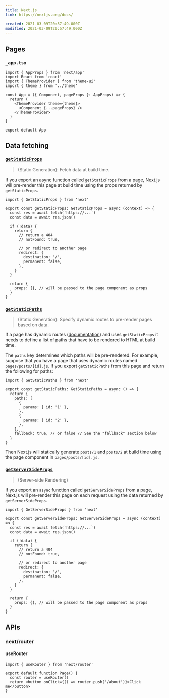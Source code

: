 ```yaml
---
title: Next.js
link: https://nextjs.org/docs/

created: 2021-03-09T20:57:49.000Z
modified: 2021-03-09T20:57:49.000Z
---
```


## Pages

### `_app.tsx`

```tsx
import { AppProps } from 'next/app'
import React from 'react'
import { ThemeProvider } from 'theme-ui'
import { theme } from '../theme'

const App = ({ Component, pageProps }: AppProps) => {
  return (
    <ThemeProvider theme={theme}>
      <Component {...pageProps} />
    </ThemeProvider>
  )
}

export default App
```

## Data fetching

### [`getStaticProps`](https://nextjs.org/docs/basic-features/data-fetching#getstaticprops-static-generation)

> (Static Generation): Fetch data at build time.

If you export an async function called `getStaticProps` from a page, Next.js will pre-render this page at build time using the props returned by `getStaticProps`.

```tsx
import { GetStaticProps } from 'next'

export const getStaticProps: GetStaticProps = async (context) => {
  const res = await fetch(`https://...`)
  const data = await res.json()

  if (!data) {
    return {
      // return a 404
      // notFound: true,

      // or redirect to another page
      redirect: {
        destination: '/',
        permanent: false,
      },
    }
  }

  return {
    props: {}, // will be passed to the page component as props
  }
}
```

### [`getStaticPaths`](https://nextjs.org/docs/basic-features/data-fetching#getstaticpaths-static-generation)

> (Static Generation): Specify dynamic routes to pre-render pages based on data.

If a page has dynamic routes ([documentation](https://nextjs.org/docs/routing/dynamic-routes)) and uses `getStaticProps` it needs to define a list of paths that have to be rendered to HTML at build time.

The `paths` key determines which paths will be pre-rendered. For example, suppose that you have a page that uses dynamic routes named `pages/posts/[id].js`. If you export `getStaticPaths` from this page and return the following for paths:

```tsx
import { GetStaticPaths } from 'next'

export const getStaticPaths: GetStaticPaths = async () => {
  return {
    paths: [
      {
        params: { id: '1' },
      },
      {
        params: { id: '2' },
      },
    ],
    fallback: true, // or false // See the "fallback" section below
  }
}
```

Then Next.js will statically generate `posts/1` and `posts/2` at build time using the page component in `pages/posts/[id].js`.

### [`getServerSideProps`](https://nextjs.org/docs/basic-features/data-fetching#getserversideprops-server-side-rendering)

> (Server-side Rendering)

If you export an `async` function called `getServerSideProps` from a page, Next.js will pre-render this page on each request using the data returned by `getServerSideProps`.

```tsx
import { GetServerSideProps } from 'next'

export const getServerSideProps: GetServerSideProps = async (context) => {
  const res = await fetch(`https://...`)
  const data = await res.json()

  if (!data) {
    return {
      // return a 404
      // notFound: true,

      // or redirect to another page
      redirect: {
        destination: '/',
        permanent: false,
      },
    }
  }

  return {
    props: {}, // will be passed to the page component as props
  }
}
```

## APIs

### next/router

#### useRouter

```tsx
import { useRouter } from 'next/router'

export default function Page() {
  const router = useRouter()
  return <button onClick={() => router.push('/about')}>Click me</button>
}
```
